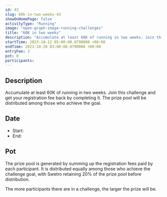 ```yaml
---
id: 43
slug: 60k-in-two-weeks-43
showOnHomePage: false
activityType: "Running"
image: "open-graph-image-running-challenges"
title: "60K in two weeks"
description: "Accumulate at least 60K of running in two weeks. Join this challenge and get your registration fee back by completing it. The prize pool will be distributed among those who achieve the goal"
startTime: 2023-10-12 05:00:00.0790000 +00:00
endTime: 2023-10-26 03:00:00.0790000 +00:00
entryFee: 3
pot: 0
participants:
---
```



## Description

Accumulate at least 60K of running in two weeks. Join this challenge and get your registration fee back by completing it. The prize pool will be distributed among those who achieve the goal.

## Date

- Start: <LocalDate dateUtc={frontmatter.startTime} client:load />
- End: <LocalDate dateUtc={frontmatter.endTime} client:load />

## Pot

The prize pool is generated by summing up the registration fees paid by each participant. It is distributed equally among those who achieve the challenge goal, with Swetro retaining 20% of the prize pool before distribution.

The more participants there are in a challenge, the larger the prize will be.
